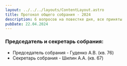 ```yaml
---
layout: ../../../layouts/ContentLayout.astro
title: Протокол общего собрания - 2024
description: 6 вопросов на повестке дня, все приняты
pubDate: 22.04.2024
---
```


### Председатель и секретарь собрания:
- Председатель собрания - Гуденко А.В. (кв. 76)
- Секретарь собрания - Шилин А.А. (кв. 67)

<PdfCard pdfUrl="/files/meetings/2024/meeting-2024-protocol.pdf" />
